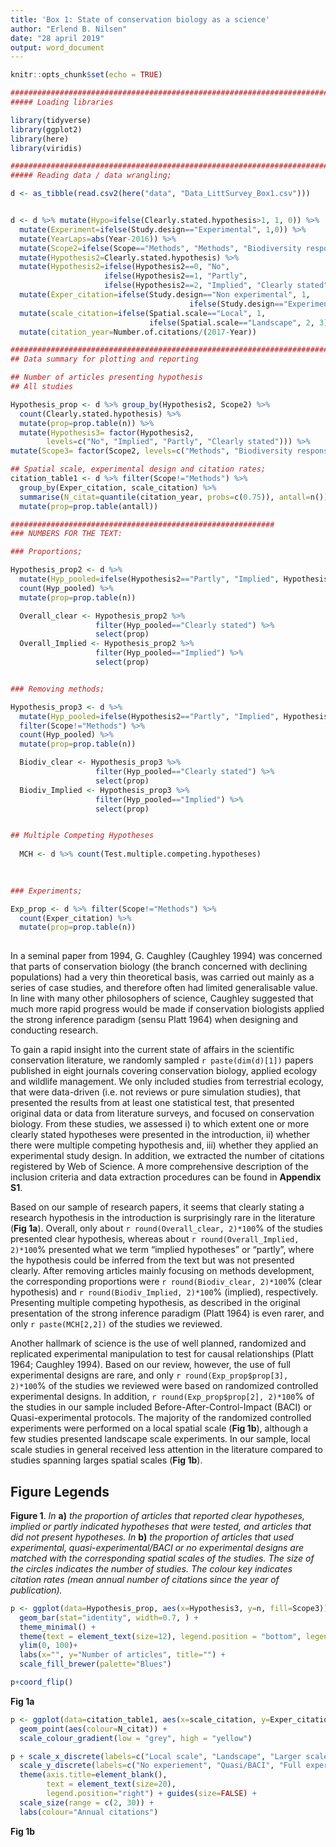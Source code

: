 ```yaml
---
title: 'Box 1: State of conservation biology as a science'
author: "Erlend B. Nilsen"
date: "28 april 2019"
output: word_document
---
```


```r
knitr::opts_chunk$set(echo = TRUE)
```



```r

####################################################################################
##### Loading libraries

library(tidyverse)
library(ggplot2)
library(here)
library(viridis)

#####################################################################################
##### Reading data / data wrangling; 

d <- as_tibble(read.csv2(here("data", "Data_LittSurvey_Box1.csv")))


d <- d %>% mutate(Hypo=ifelse(Clearly.stated.hypothesis>1, 1, 0)) %>%
  mutate(Experiment=ifelse(Study.design=="Experimental", 1,0)) %>%
  mutate(YearLaps=abs(Year-2016)) %>%
  mutate(Scope2=ifelse(Scope=="Methods", "Methods", "Biodiversity response")) %>%
  mutate(Hypothesis2=Clearly.stated.hypothesis) %>% 
  mutate(Hypothesis2=ifelse(Hypothesis2==0, "No", 
                     ifelse(Hypothesis2==1, "Partly", 
                     ifelse(Hypothesis2==2, "Implied", "Clearly stated")))) %>% 
  mutate(Exper_citation=ifelse(Study.design=="Non experimental", 1, 
                                        ifelse(Study.design=="Experimental", 3, 2))) %>%
  mutate(scale_citation=ifelse(Spatial.scale=="Local", 1, 
                               ifelse(Spatial.scale=="Landscape", 2, 3))) %>%
  mutate(citation_year=Number.of.citations/(2017-Year))

######################################################################################
## Data summary for plotting and reporting

## Number of articles presenting hypothesis
## All studies

Hypothesis_prop <- d %>% group_by(Hypothesis2, Scope2) %>%
  count(Clearly.stated.hypothesis) %>%
  mutate(prop=prop.table(n)) %>%
  mutate(Hypothesis3= factor(Hypothesis2, 
        levels=c("No", "Implied", "Partly", "Clearly stated"))) %>%
mutate(Scope3= factor(Scope2, levels=c("Methods", "Biodiversity response")))

## Spatial scale, experimental design and citation rates; 
citation_table1 <- d %>% filter(Scope!="Methods") %>%
  group_by(Exper_citation, scale_citation) %>% 
  summarise(N_citat=quantile(citation_year, probs=c(0.75)), antall=n()) %>%
  mutate(prop=prop.table(antall))

###########################################################
### NUMBERS FOR THE TEXT: 

### Proportions; 

Hypothesis_prop2 <- d %>%
  mutate(Hyp_pooled=ifelse(Hypothesis2=="Partly", "Implied", Hypothesis2)) %>%
  count(Hyp_pooled) %>%
  mutate(prop=prop.table(n))

  Overall_clear <- Hypothesis_prop2 %>%
                   filter(Hyp_pooled=="Clearly stated") %>%
                   select(prop)
  Overall_Implied <- Hypothesis_prop2 %>%
                   filter(Hyp_pooled=="Implied") %>%
                   select(prop)


### Removing methods; 

Hypothesis_prop3 <- d %>%
  mutate(Hyp_pooled=ifelse(Hypothesis2=="Partly", "Implied", Hypothesis2)) %>%
  filter(Scope!="Methods") %>%
  count(Hyp_pooled) %>%
  mutate(prop=prop.table(n))

  Biodiv_clear <- Hypothesis_prop3 %>%
                   filter(Hyp_pooled=="Clearly stated") %>%
                   select(prop)
  Biodiv_Implied <- Hypothesis_prop3 %>%
                   filter(Hyp_pooled=="Implied") %>%
                   select(prop)


## Multiple Competing Hypotheses
  
  MCH <- d %>% count(Test.multiple.competing.hypotheses) 
           
  

### Experiments; 

Exp_prop <- d %>% filter(Scope!="Methods") %>%
  count(Exper_citation) %>%
  mutate(prop=prop.table(n))
  

```

 
In a seminal paper from 1994, G. Caughley (Caughley 1994) was concerned that parts of conservation biology (the branch concerned with declining populations) had a very thin theoretical basis, was carried out mainly as a series of case studies, and therefore often had  limited generalisable value. In line with many other philosophers of science, Caughley suggested that much more rapid progress would be made if conservation biologists applied the strong inference paradigm (sensu Platt 1964) when designing and conducting research.  

To gain a rapid insight into the current state of affairs in the scientific conservation literature, we randomly sampled `r paste(dim(d)[1])` papers published in eight journals covering conservation biology, applied ecology and wildlife management. We only included studies from terrestrial ecology, that were data-driven (i.e. not reviews or pure simulation studies), that presented the results from at least one statistical test, that presented original data or data from literature surveys, and focused on conservation biology. From these studies, we assessed i) to which extent one or more clearly stated hypotheses were presented in the introduction, ii) whether there were multiple competing hypothesis and, iii) whether they applied an experimental study design. In addition, we extracted the number of citations registered by Web of Science. A more comprehensive description of the inclusion criteria and data extraction procedures can be found in **Appendix S1**.  

Based on our sample of research papers, it seems that clearly stating a research hypothesis in the introduction is surprisingly rare in the literature (**Fig 1a**). Overall, only about `r round(Overall_clear, 2)*100`% of the studies presented clear hypothesis, whereas about `r round(Overall_Implied, 2)*100`% presented what we term “implied hypotheses” or “partly”, where the hypothesis could be inferred from the text but was not presented clearly. After removing articles mainly focusing on methods development, the corresponding proportions were `r round(Biodiv_clear, 2)*100`% (clear hypothesis) and `r round(Biodiv_Implied, 2)*100`% (implied), respectively. Presenting multiple competing hypothesis, as described in the original presentation of the strong inference paradigm (Platt 1964) is even rarer, and only `r paste(MCH[2,2])` of the studies we reviewed.  

Another hallmark of science is the use of well planned, randomized and replicated experimental manipulation to test for causal relationships (Platt 1964; Caughley 1994). Based on our review, however, the use of full experimental designs are rare, and only `r round(Exp_prop$prop[3], 2)*100`% of the studies we reviewed were based on randomized controlled experimental designs. In addition, `r round(Exp_prop$prop[2], 2)*100`% of the studies in our sample included Before-After-Control-Impact (BACI) or Quasi-experimental protocols. The majority of the randomized controlled experiments were performed on a local spatial scale (**Fig 1b**), although a few studies presented landscape scale experiments. In our sample, local scale studies in general received less attention in the literature compared to studies spanning larges spatial scales (**Fig 1b**).  
 
 
## Figure Legends


**Figure 1**. *In* **a)** *the proportion of articles that reported clear hypotheses, implied or partly indicated hypotheses that were tested, and articles that did not present hypotheses. In* **b)** *the proportion of articles that used experimental, quasi-experimental/BACI or no experimental designs are matched with the corresponding spatial scales of the studies. The size of the circles indicates the number of studies. The colour key indicates citation rates (mean annual number of citations since the year of publication).*   

 
\pagebreak


 
```r

p <- ggplot(data=Hypothesis_prop, aes(x=Hypothesis3, y=n, fill=Scope3)) +
  geom_bar(stat="identity", width=0.7, ) +
  theme_minimal() + 
  theme(text = element_text(size=12), legend.position = "bottom", legend.title = element_blank()) +
  ylim(0, 100)+
  labs(x="", y="Number of articles", title="") + 
  scale_fill_brewer(palette="Blues")

p+coord_flip()


```
 
**Fig 1a**



```r

p <- ggplot(data=citation_table1, aes(x=scale_citation, y=Exper_citation, size=antall)) +
  geom_point(aes(colour=N_citat)) +
  scale_colour_gradient(low = "grey", high = "yellow")  

p + scale_x_discrete(labels=c("Local scale", "Landscape", "Larger scale"), limits=c(1,2,3)) +
  scale_y_discrete(labels=c("No experiement", "Quasi/BACI", "Full experiment"), limits=c(1,2,3)) +
  theme(axis.title=element_blank(),
        text = element_text(size=20),
        legend.position="right") + guides(size=FALSE) + 
  scale_size(range = c(2, 30)) +
  labs(colour="Annual citations")

```

**Fig 1b**











 
 
 
